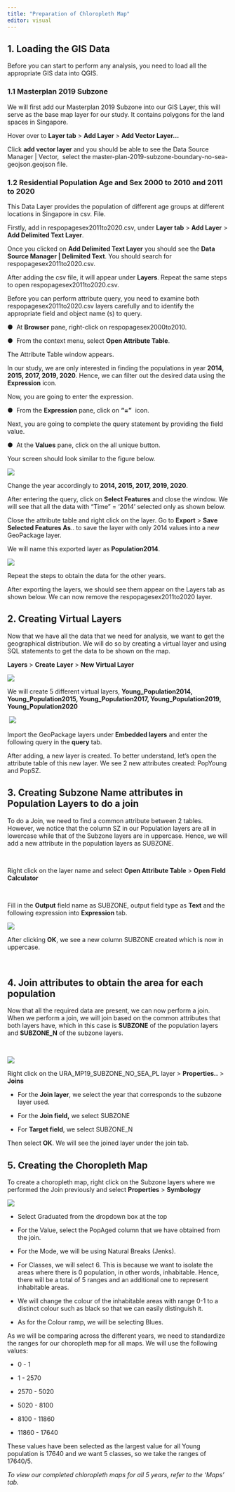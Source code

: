 ```yaml
---
title: "Preparation of Chloropleth Map"
editor: visual
---
```


## 1. Loading the GIS Data

Before you can start to perform any analysis, you need to load all the appropriate GIS data into QGIS.

### 1.1 Masterplan 2019 Subzone

We will first add our Masterplan 2019 Subzone into our GIS Layer, this will serve as the base map layer for our study. It contains polygons for the land spaces in Singapore.

Hover over to **Layer tab** \> **Add Layer** \> **Add Vector Layer\...**

Click **add vector layer** and you should be able to see the Data Source Manager \| Vector,  select the master-plan-2019-subzone-boundary-no-sea-geojson.geojson file.

### 1.2 Residential Population Age and Sex 2000 to 2010 and 2011 to 2020

This Data Layer provides the population of different age groups at different locations in Singapore in csv. File.

Firstly, add in respopagesex2011to2020.csv, under **Layer tab** \> **Add Layer** \> **Add Delimited Text Layer**.

Once you clicked on **Add Delimited Text Layer** you should see the **Data Source Manager \| Delimited Text**. You should search for respopagesex2011to2020.csv.

After adding the csv file, it will appear under **Layers**. Repeat the same steps to open respopagesex2011to2020.csv.

Before you can perform attribute query, you need to examine both respopagesex2011to2020.csv layers carefully and to identify the appropriate field and object name (s) to query.

●  At **Browser** pane, right-click on respopagesex2000to2010.

●  From the context menu, select **Open Attribute Table**.

The Attribute Table window appears.

In our study, we are only interested in finding the populations in year **2014, 2015, 2017, 2019, 2020**. Hence, we can filter out the desired data using the **Expression** icon.

Now, you are going to enter the expression.

●  From the **Expression** pane, click on **"="**  icon.

Next, you are going to complete the query statement by providing the field value.

●  At the **Values** pane, click on the all unique button.

Your screen should look similar to the figure below.

![](https://lh6.googleusercontent.com/a2HrmlrN88dr8bA1scaLi0P2_0HsixSs_HMrXhFG5IBNq02IzSuiOoY2Mpzkn0e4xFcdZDOgGMQ13z4Z3Nqh1P-lt9DOcyDI1FmECIVDeTOyBznKhiqVs4KRmdjgfLDKYNppEfjS1xU7PgewZ1iBLIgIk5AI75YrjF3egi8OApb1hqP6NqQGb0PITvTdxw)

Change the year accordingly to **2014, 2015, 2017, 2019, 2020**.

After entering the query, click on **Select Features** and close the window. We will see that all the data with "Time" = '2014' selected only as shown below.

Close the attribute table and right click on the layer. Go to **Export** \> **Save Selected Features As**.. to save the layer with only 2014 values into a new GeoPackage layer.

We will name this exported layer as **Population2014**.

![](https://lh5.googleusercontent.com/MIiiJGx-3xA_VLM7nd0sSq_nSC4ckjeIGPv2dDUyxzBxRB8eRVAXSIS5tKvVWyuDb772dFOyrbhgFC7XdxFCYJ4pzvkS9dDNJkRW6aL2xGbnvCPPwRjXbcUo2bGRsp9rjpY8bDhbCIW-JZAhPIv3Giij1oRO4YGcNFIDLmAliQUwrjL--H2exEyXHfSn9g)

Repeat the steps to obtain the data for the other years.

After exporting the layers, we should see them appear on the Layers tab as shown below. We can now remove the respopagesex2011to2020 layer.

## 2. Creating Virtual Layers

Now that we have all the data that we need for analysis, we want to get the geographical distribution. We will do so by creating a virtual layer and using SQL statements to get the data to be shown on the map.

**Layers** \> **Create Layer** \> **New Virtual Layer**

![](https://lh6.googleusercontent.com/XAoqGy3gssD5y2NS1n7WCrJZsHYkySlBGh3jsYtNKynWdG7gqAXNIlnLIpjQQfHqARt5sco1FHiwxhW68B3UYQx2fpNYwA7x9nZkuDayYqameELQYaF1gNWmu4QlfZLJHmcQi3WiK20Gw66D_vwDPqRKBXzAc3vNdZ6_BvO7madZ9cihW6zTtJMZijJJHA)

We will create 5 different virtual layers, **Young_Population2014, Young_Population2015, Young_Population2017, Young_Population2019, Young_Population2020**

 ![](https://lh3.googleusercontent.com/9MiMRCqCT5odzVbcYrSfZehyD24KuBKfRvsn3as5M8H013msJLvbLDoC5S1AlG9dKPb_dezVb1Wyst7WGFzkCM_66BzQD22Ut7tiwjseeGSmANtuHktLvk5nytzC35TnSdhMRvbz_xjj2nzBDkB2BcchvwqT2d8h1fgtyGUOSVO2EBf_VycLIbemmgzYQg)

Import the GeoPackage layers under **Embedded layers** and enter the following query in the **query** tab.

After adding, a new layer is created. To better understand, let's open the attribute table of this new layer. We see 2 new attributes created: PopYoung and PopSZ.

## 3. Creating Subzone Name attributes in Population Layers to do a join

To do a Join, we need to find a common attribute between 2 tables. However, we notice that the column SZ in our Population layers are all in lowercase while that of the Subzone layers are in uppercase. Hence, we will add a new attribute in the population layers as SUBZONE.

 

Right click on the layer name and select **Open Attribute Table** \> **Open Field Calculator**

 

Fill in the **Output** field name as SUBZONE, output field type as **Text** and the following expression into **Expression** tab.

![](https://lh6.googleusercontent.com/zXLPdPAWC7J4BmL23jLgiDqL-Hz7ELoubvsMLna_450mGG8JSWCpEad2QRlHPyeTgLYS8cQMbtCeKLbvOpFyIwkdaB-_tpFRonICv8jmInjuEBuKeFacF9RsZAjklerywJ8vGVR8O4Pq2focJeP2U0ALOzURobBw6S1HCZ9Ekl2SS7_rt9mJVfW5-tDOjw)

After clicking **OK**, we see a new column SUBZONE created which is now in uppercase.

\

## 4. Join attributes to obtain the area for each population

Now that all the required data are present, we can now perform a join. When we perform a join, we will join based on the common attributes that both layers have, which in this case is **SUBZONE** of the population layers and **SUBZONE_N** of the subzone layers.

 

![](https://lh3.googleusercontent.com/MpGUqSEAMnoNawOf7-M48_2GXpoeSMQ9KkpJqfuU0d-t0vVHbi1QGRNZEltnzLsMtcraQNWoxmSL7LENgnkAH3yecJe-obH67P6Z-RR2riliYdggEW3aHsyOa_sYTNbBuXBEnfbPo6JnISDwsplMlxNbi1CIn2CIzPDaHwYonq5uxmHe_HCziHQ8NecE6w)

Right click on the URA_MP19_SUBZONE_NO_SEA_PL layer \> **Properties..** \> **Joins**

-   For the **Join layer**, we select the year that corresponds to the subzone layer used.

-   For the **Join field,** we select SUBZONE

-   For **Target field**, we select SUBZONE_N

Then select **OK**. We will see the joined layer under the join tab.

## 5. Creating the Choropleth Map

To create a choropleth map, right click on the Subzone layers where we performed the Join previously and select **Properties** \> **Symbology**

![](https://lh3.googleusercontent.com/Fd9LeJExpetW48a8gLKRurFvo2-yu8bp5uGft_AA7BraboaqM0fqwbta62y9tZmOvLR-GfMJPeC7jCJjA36IhG_oYhNbxBOOhKQryF62-iAG_fMrUS0l72PF5hQ569t-qYGpHrXdabxk4IgulbAn7esxt0tN9kphWkpf4E8KIa4w0UoV5E7TNS5CMRLpiw)

-   Select Graduated from the dropdown box at the top

-   For the Value, select the PopAged column that we have obtained from the join.

-   For the Mode, we will be using Natural Breaks (Jenks).

-   For Classes, we will select 6. This is because we want to isolate the areas where there is 0 population, in other words, inhabitable. Hence, there will be a total of 5 ranges and an additional one to represent inhabitable areas.

-   We will change the colour of the inhabitable areas with range 0-1 to a distinct colour such as black so that we can easily distinguish it.

-   As for the Colour ramp, we will be selecting Blues.

As we will be comparing across the different years, we need to standardize the ranges for our choropleth map for all maps. We will use the following values:

-   0 - 1

-   1 - 2570

-   2570 - 5020

-   5020 - 8100

-   8100 - 11860

-   11860 - 17640

These values have been selected as the largest value for all Young population is 17640 and we want 5 classes, so we take the ranges of 17640/5.

*To view our completed chloropleth maps for all 5 years, refer to the 'Maps' tab.*\
\
